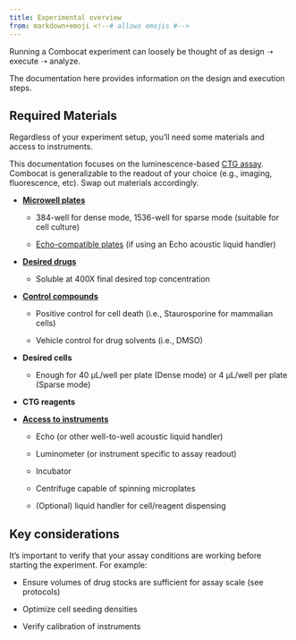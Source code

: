 ```yaml
---
title: Experimental overview
from: markdown+emoji <!--# allows emojis #-->
---
```


Running a Combocat experiment can loosely be thought of as design ➝ execute ➝ analyze.

The documentation here provides information on the design and execution steps.

## Required Materials

Regardless of your experiment setup, you'll need some materials and access to instruments.

::: callout-note
This documentation focuses on the luminescence-based [CTG assay](https://www.promega.com/-/media/files/resources/protocols/technical-bulletins/0/celltiter-glo-luminescent-cell-viability-assay-protocol.pdf?rev=30e8ec640fdd4866b207e28c0cbc497c&sc_lang=en).\
Combocat is generalizable to the readout of your choice (e.g., imaging, fluorescence, etc). Swap out materials accordingly.
:::

-   [**Microwell plates**]{.underline}

    -   384-well for dense mode, 1536-well for sparse mode (suitable for cell culture)

    -   [Echo-compatible plates](https://www.mybeckman.co/supplies/echo-qualified-supplies/acoustic-liquid-handler-microplates/001-14555) (if using an Echo acoustic liquid handler)

-   [**Desired drugs**]{.underline}

    -   Soluble at 400X final desired top concentration

-   [**Control compounds**]{.underline}

    -   Positive control for cell death (i.e., Staurosporine for mammalian cells)

    -   Vehicle control for drug solvents (i.e., DMSO)

-   **Desired cells**

    -   Enough for 40 µL/well per plate (Dense mode) or 4 µL/well per plate (Sparse mode)

-   **CTG reagents**

-   [**Access to instruments**]{.underline}

    -   Echo (or other well-to-well acoustic liquid handler)

    -   Luminometer (or instrument specific to assay readout)

    -   Incubator

    -   Centrifuge capable of spinning microplates

    -   (Optional) liquid handler for cell/reagent dispensing

## Key considerations

It's important to verify that your assay conditions are working before starting the experiment. For example:

-   Ensure volumes of drug stocks are sufficient for assay scale (see protocols)

-   Optimize cell seeding densities

-   Verify calibration of instruments
